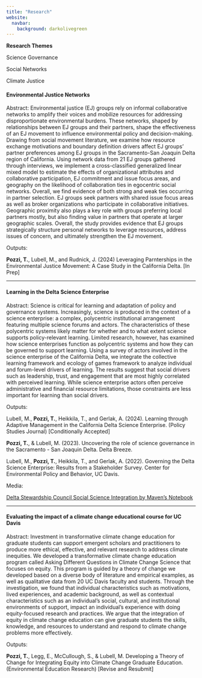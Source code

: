 ```yaml
---
title: "Research"
website: 
  navbar: 
    background: darkolivegreen
---
```


**Research Themes**

Science Governance

Social Networks

Climate Justice

#### Environmental Justice Networks

Abstract: Environmental justice (EJ) groups rely on informal collaborative networks to amplify their voices and mobilize resources for addressing disproportionate environmental burdens. These networks, shaped by relationships between EJ groups and their partners, shape the effectiveness of an EJ movement to influence environmental policy and decision-making. Drawing from social movement literature, we examine how resource exchange motivations and boundary definition drivers affect EJ groups' partner preferences among EJ groups in the Sacramento-San Joaquin Delta region of California. Using network data from 21 EJ groups gathered through interviews, we implement a cross-classified generalized linear mixed model to estimate the effects of organizational attributes and collaborative participation, EJ commitment and issue focus areas, and geography on the likelihood of collaboration ties in egocentric social networks. Overall, we find evidence of both strong and weak ties occurring in partner selection. EJ groups seek partners with shared issue focus areas as well as broker organizations who participate in collaborative initiatives. Geographic proximity also plays a key role with groups preferring local partners mostly, but also finding value in partners that operate at larger geographic scales. Overall, the study provides evidence that EJ groups strategically structure personal networks to leverage resources, address issues of concern, and ultimately strengthen the EJ movement.

Outputs:

**Pozzi, T.**, Lubell, M., and Rudnick, J. (2024) Leveraging Parnterships in the Environmental Justice Movement: A Case Study in the California Delta. \[In Prep\]

------------------------------------------------------------------------

#### Learning in the Delta Science Enterprise

Abstract: Science is critical for learning and adaptation of policy and governance systems. Increasingly, science is produced in the context of a science enterprise: a complex, polycentric institutional arrangement featuring multiple science forums and actors. The characteristics of these polycentric systems likely matter for whether and to what extent science supports policy-relevant learning. Limited research, however, has examined how science enterprises function as polycentric systems and how they can be governed to support learning. Using a survey of actors involved in the science enterprise of the California Delta, we integrate the collective learning framework and ecology of games framework to analyze individual and forum-level drivers of learning. The results suggest that social drivers such as leadership, trust, and engagement that are most highly correlated with perceived learning. While science enterprise actors often perceive administrative and financial resource limitations, those constraints are less important for learning than social drivers.

Outputs:

Lubell, M., **Pozzi, T.**, Heikkila, T., and Gerlak, A. (2024). Learning through Adaptive Management in the California Delta Science Enterprise. (Policy Studies Journal) \[Conditionally Accepted\]

**Pozzi, T.**, & Lubell, M. (2023). Uncovering the role of science governance in the Sacramento - San Joaquin Delta. Delta Breeze.

Lubell, M., **Pozzi, T.**, Heikkila, T., and Gerlak, A. (2022). Governing the Delta Science Enterprise: Results from a Stakeholder Survey. Center for Environmental Policy and Behavior, UC Davis.

Media:

[Delta Stewardship Council Social Science Integration by Maven's Notebook](https://mavensnotebook.com/2023/03/16/delta-stewardship-council-integrating-social-sciences-in-the-delta/)

------------------------------------------------------------------------

#### Evaluating the impact of a climate change educational course for UC Davis

Abstract: Investment in transformative climate change education for graduate students can support emergent scholars and practitioners to produce more ethical, effective, and relevant research to address climate inequities. We developed a transformative climate change education program called Asking Different Questions in Climate Change Science that focuses on equity. This program is guided by a theory of change we developed based on a diverse body of literature and empirical examples, as well as qualitative data from 20 UC Davis faculty and students. Through the investigation, we found that individual characteristics such as motivations, lived experiences, and academic background, as well as contextual characteristics such as an individual's social, cultural, and institutional environments of support, impact an individual's experience with doing equity-focused research and practices. We argue that the integration of equity in climate change education can give graduate students the skills, knowledge, and resources to understand and respond to climate change problems more effectively.

Outputs:

**Pozzi, T.**, Legg, E., McCullough, S., & Lubell, M. Developing a Theory of Change for Integrating Equity into Climate Change Graduate Education. (Environmental Education Research) \[Revise and Resubmit\]
